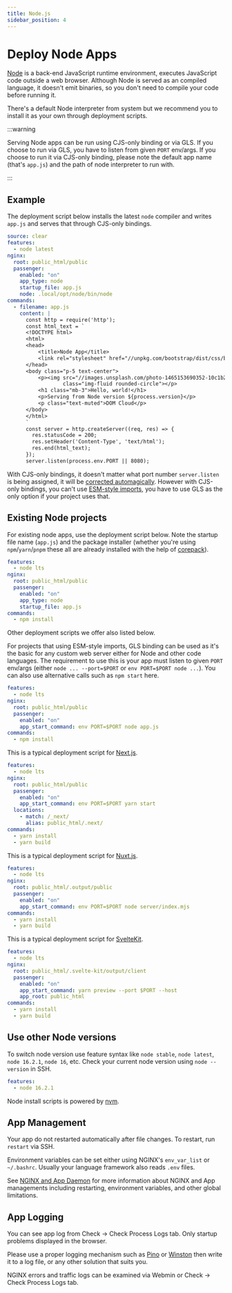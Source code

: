 ```yaml
---
title: Node.js
sidebar_position: 4
---
```



# Deploy Node Apps

[Node](https://nodejs.org) is a back-end JavaScript runtime environment, executes JavaScript code outside a web browser. Although Node is served as an compiled language, it doesn't emit binaries, so you don't need to compile your code before running it. 

There's a default Node interpreter from system but we recommend you to install it as your own through deployment scripts.

:::warning

Serving Node apps can be run using CJS-only binding or via GLS. If you choose to run via GLS, you have to listen from given `PORT` env/args. If you choose to run it via CJS-only binding, please note the default app name (that's `app.js`) and the path of node interpreter to run with.

:::

## Example

The deployment script below installs the latest `node` compiler and writes `app.js` and serves that through CJS-only bindings. 

```yaml title="https://github.com/domcloud/recipes/blob/master/node.yml"
source: clear
features:
  - node latest
nginx:
  root: public_html/public
  passenger:
    enabled: "on"
    app_type: node
    startup_file: app.js
    node: .local/opt/node/bin/node
commands:
  - filename: app.js
    content: |
      const http = require('http');
      const html_text = `
      <!DOCTYPE html>
      <html>
      <head>
          <title>Node App</title>
          <link rel="stylesheet" href="//unpkg.com/bootstrap/dist/css/bootstrap.min.css">
      </head>
      <body class="p-5 text-center">
          <p><img src="//images.unsplash.com/photo-1465153690352-10c1b29577f8?fit=crop&w=200&h=200" 
                  class="img-fluid rounded-circle"></p>
          <h1 class="mb-3">Hello, world!</h1>
          <p>Serving from Node version ${process.version}</p>
          <p class="text-muted">DOM Cloud</p>
      </body>
      </html>
      `
      const server = http.createServer((req, res) => {
        res.statusCode = 200;
        res.setHeader('Content-Type', 'text/html');
        res.end(html_text);
      });
      server.listen(process.env.PORT || 8080);
```

With CJS-only bindings, it doesn't matter what port number `server.listen` is being assigned, it will be [corrected automagically](https://www.phusionpassenger.com/docs/advanced_guides/in_depth/node/reverse_port_binding.html). However with CJS-only bindings, you can't use [ESM-style imports](https://konstantin.digital/blog/es-modules-all-you-need-to-know), you have to use GLS as the only option if your project uses that.

## Existing Node projects

For existing node apps, use the deployment script below. Note the startup file name (`app.js`) and the package installer (whether you're using `npm`/`yarn`/`pnpm` these all are already installed with the help of [corepack](https://github.com/nodejs/corepack)).

```yaml title="https://github.com/domcloud/recipes/blob/master/node-cjs.yml"
features:
  - node lts
nginx:
  root: public_html/public
  passenger:
    enabled: "on"
    app_type: node
    startup_file: app.js
commands:
  - npm install
```

Other deployment scripts we offer also listed below.

<Tabs>
  <TabItem value="esm" label="ESM" default>

For projects that using ESM-style imports, GLS binding can be used as it's the basic for any custom web server either for Node and other code languages. The requirement to use this is your app must listen to given `PORT` env/args (either `node ... --port=$PORT` or `env PORT=$PORT node ...`). You can also use alternative calls such as `npm start` here.

```yaml title="https://github.com/domcloud/recipes/blob/master/node-esm.yml"
features:
  - node lts
nginx:
  root: public_html/public
  passenger:
    enabled: "on"
    app_start_command: env PORT=$PORT node app.js
commands:
  - npm install
```

  </TabItem>
  <TabItem value="nextjs" label="Next.js">

This is a typical deployment script for [Next.js](https://nextjs.org/).

```yaml title="https://github.com/domcloud/recipes/blob/master/node-nextjs.yml"
features:
  - node lts
nginx:
  root: public_html/public
  passenger:
    enabled: "on"
    app_start_command: env PORT=$PORT yarn start
  locations:
    - match: /_next/
      alias: public_html/.next/
commands:
  - yarn install
  - yarn build
```

  </TabItem>
  <TabItem value="nuxtjs" label="Nuxt.js">

This is a typical deployment script for [Nuxt.js](https://nuxtjs.org/).

```yaml title="https://github.com/domcloud/recipes/blob/master/node-nuxtjs.yml"
features:
  - node lts
nginx:
  root: public_html/.output/public
  passenger:
    enabled: "on"
    app_start_command: env PORT=$PORT node server/index.mjs
commands:
  - yarn install
  - yarn build
```

  </TabItem>
  <TabItem value="sveltekit" label="SvelteKit">

This is a typical deployment script for [SvelteKit](https://kit.svelte.dev/).

```yaml title="https://github.com/domcloud/recipes/blob/master/node-sveltekit.yml"
features:
  - node lts
nginx:
  root: public_html/.svelte-kit/output/client
  passenger:
    enabled: "on"
    app_start_command: yarn preview --port $PORT --host
    app_root: public_html
commands:
  - yarn install
  - yarn build
```

  </TabItem>
</Tabs>


## Use other Node versions

To switch node version use feature syntax like `node stable`, `node latest`, `node 16.2.1`, `node 16`, etc. Check your current node version using `node --version` in SSH.

```yaml
features:
  - node 16.2.1
```

Node install scripts is powered by [nvm](https://github.com/nvm-sh/nvm). 

## App Management

Your app do not restarted automatically after file changes. To restart, run `restart` via SSH.

Environment variables can be set either using NGINX's `env_var_list` or `~/.bashrc`. Usually your language framework also reads `.env` files.

See [NGINX and App Daemon](../features/nginx.mdx) for more information about NGINX and App managements including restarting, environment variables, and other global limitations.

## App Logging

You can see app log from Check -> Check Process Logs tab. Only startup problems displayed in the browser.

Please use a proper logging mechanism such as [Pino](https://github.com/pinojs/pino) or [Winston](https://github.com/winstonjs/winston) then write it to a log file, or any other solution that suits you.

NGINX errors and traffic logs can be examined via Webmin or Check -> Check Process Logs tab.
